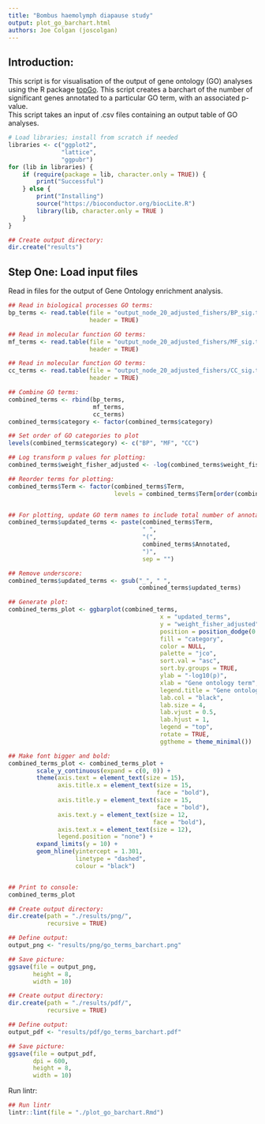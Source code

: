 ```yaml
---
title: "Bombus haemolymph diapause study"
output: plot_go_barchart.html
authors: Joe Colgan (joscolgan)
---
```


## Introduction:  
This script is for visualisation of the output of gene ontology (GO) analyses using the R package [topGo](https://bioconductor.org/packages/release/bioc/html/topGO.html).
This script creates a barchart of the number of significant genes annotated to a particular GO term, with an associated p-value.  
This script takes an input of .csv files containing an output table of GO analyses.

```r
# Load libraries; install from scratch if needed
libraries <- c("ggplot2",
               "lattice",
               "ggpubr")
for (lib in libraries) {
    if (require(package = lib, character.only = TRUE)) {
        print("Successful")
    } else {
        print("Installing")
        source("https://bioconductor.org/biocLite.R")
        library(lib, character.only = TRUE )
    }
}

## Create output directory:
dir.create("results")
```

## Step One: Load input files
Read in files for the output of Gene Ontology enrichment analysis.

```r
## Read in biological processes GO terms:
bp_terms <- read.table(file = "output_node_20_adjusted_fishers/BP_sig.tsv",
                       header = TRUE)

## Read in molecular function GO terms:
mf_terms <- read.table(file = "output_node_20_adjusted_fishers/MF_sig.tsv",
                       header = TRUE)

## Read in molecular function GO terms:
cc_terms <- read.table(file = "output_node_20_adjusted_fishers/CC_sig.tsv",
                       header = TRUE)

## Combine GO terms:
combined_terms <- rbind(bp_terms,
                        mf_terms,
                        cc_terms)
combined_terms$category <- factor(combined_terms$category)

## Set order of GO categories to plot
levels(combined_terms$category) <- c("BP", "MF", "CC")

## Log transform p values for plotting:
combined_terms$weight_fisher_adjusted <- -log(combined_terms$weight_fisher_adjusted)

## Reorder terms for plotting:
combined_terms$Term <- factor(combined_terms$Term,
                              levels = combined_terms$Term[order(combined_terms$category,                                                                                          combined_terms$weight_fisher_adjusted)])


## For plotting, update GO term names to include total number of annotated terms:
combined_terms$updated_terms <- paste(combined_terms$Term,
                                      " ",
                                      "(",
                                      combined_terms$Annotated,
                                      ")",
                                      sep = "")

## Remove underscore:
combined_terms$updated_terms <- gsub("_", " ",
                                     combined_terms$updated_terms)

## Generate plot:
combined_terms_plot <- ggbarplot(combined_terms,
                                           x = "updated_terms",
                                           y = "weight_fisher_adjusted",
                                           position = position_dodge(0.1),
                                           fill = "category",
                                           color = NULL,
                                           palette = "jco",
                                           sort.val = "asc",
                                           sort.by.groups = TRUE,
                                           ylab = "-log10(p)",
                                           xlab = "Gene ontology term",
                                           legend.title = "Gene ontology",
                                           lab.col = "black",
                                           lab.size = 4,
                                           lab.vjust = 0.5,
                                           lab.hjust = 1,
                                           legend = "top",
                                           rotate = TRUE,
                                           ggtheme = theme_minimal())

## Make font bigger and bold:
combined_terms_plot <- combined_terms_plot +
        scale_y_continuous(expand = c(0, 0)) +
        theme(axis.text = element_text(size = 15),
              axis.title.x = element_text(size = 15,
                                          face = "bold"),
              axis.title.y = element_text(size = 15,
                                          face = "bold"),
              axis.text.y = element_text(size = 12,
                                         face = "bold"),
              axis.text.x = element_text(size = 12),
              legend.position = "none") +
        expand_limits(y = 10) +
        geom_hline(yintercept = 1.301,
                   linetype = "dashed",
                   colour = "black")


## Print to console:
combined_terms_plot

## Create output directory:
dir.create(path = "./results/png/",
           recursive = TRUE)

## Define output:
output_png <- "results/png/go_terms_barchart.png"

## Save picture:
ggsave(file = output_png,
       height = 8,
       width = 10)

## Create output directory:
dir.create(path = "./results/pdf/",
           recursive = TRUE)

## Define output:
output_pdf <- "results/pdf/go_terms_barchart.pdf"

## Save picture:
ggsave(file = output_pdf,
       dpi = 600,
       height = 8,
       width = 10)

```

Run lintr:

```r
## Run lintr
lintr::lint(file = "./plot_go_barchart.Rmd")
```